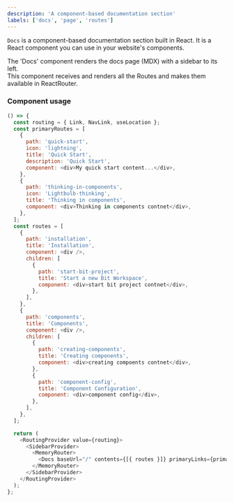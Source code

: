 ```yaml
---
description: 'A component-based documentation section'
labels: ['docs', 'page', 'routes']
---
```



`Docs` is a component-based documentation section built in React. It is a React component you can use in your website's components.

The 'Docs' component renders the docs page (MDX) with a sidebar to its left.  
This component receives and renders all the Routes and makes them available in ReactRouter.

### Component usage

```js live
() => {
  const routing = { Link, NavLink, useLocation };
  const primaryRoutes = [
    {
      path: 'quick-start',
      icon: 'lightning',
      title: 'Quick Start',
      description: 'Quick Start',
      component: <div>My quick start content...</div>,
    },
    {
      path: 'thinking-in-components',
      icon: 'Lightbulb-thinking',
      title: 'Thinking in components',
      component: <div>Thinking in components contnet</div>,
    },
  ];
  const routes = [
    {
      path: 'installation',
      title: 'Installation',
      component: <div />,
      children: [
        {
          path: 'start-bit-project',
          title: 'Start a new Bit Workspace',
          component: <div>start bit project contnet</div>,
        },
      ],
    },
    {
      path: 'components',
      title: 'Components',
      component: <div />,
      children: [
        {
          path: 'creating-components',
          title: 'Creating components',
          component: <div>creating compoents contnet</div>,
        },
        {
          path: 'component-config',
          title: 'Component Configuration',
          component: <div>component config</div>,
        },
      ],
    },
  ];

  return (
    <RoutingProvider value={routing}>
      <SidebarProvider>
        <MemoryRouter>
          <Docs baseUrl="/" contents={[{ routes }]} primaryLinks={primaryRoutes} />
        </MemoryRouter>
      </SidebarProvider>
    </RoutingProvider>
  );
};
```
